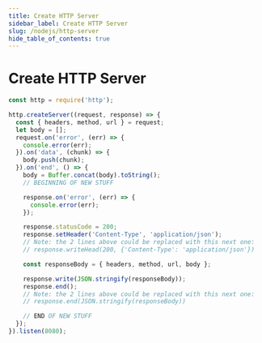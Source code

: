 ```yaml
---
title: Create HTTP Server
sidebar_label: Create HTTP Server
slug: /nodejs/http-server
hide_table_of_contents: true
---
```


# Create HTTP Server

```js
const http = require('http');

http.createServer((request, response) => {
  const { headers, method, url } = request;
  let body = [];
  request.on('error', (err) => {
    console.error(err);
  }).on('data', (chunk) => {
    body.push(chunk);
  }).on('end', () => {
    body = Buffer.concat(body).toString();
    // BEGINNING OF NEW STUFF

    response.on('error', (err) => {
      console.error(err);
    });

    response.statusCode = 200;
    response.setHeader('Content-Type', 'application/json');
    // Note: the 2 lines above could be replaced with this next one:
    // response.writeHead(200, {'Content-Type': 'application/json'})

    const responseBody = { headers, method, url, body };

    response.write(JSON.stringify(responseBody));
    response.end();
    // Note: the 2 lines above could be replaced with this next one:
    // response.end(JSON.stringify(responseBody))

    // END OF NEW STUFF
  });
}).listen(8080);
```
